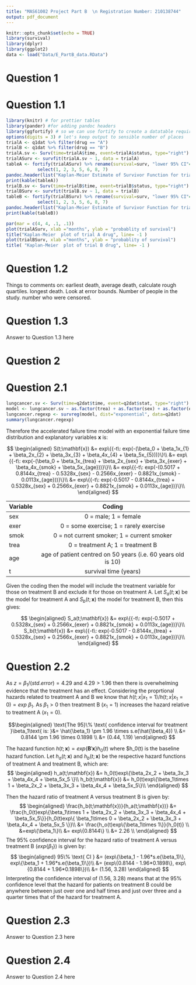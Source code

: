 ```yaml
---
title: "MAS61002 Project Part B  \n Registration Number: 210138744"
output: pdf_document
---
```


```r
knitr::opts_chunk$set(echo = TRUE)
library(survival)
library(dplyr)
library(ggplot2)
data <- load("Data/E_PartB_data.RData")
```

# Question 1

# Question 1.1
```r
library(knitr) # for prettier tables
library(pander) #for adding pandoc headers
library(ggfortify) # so we can use fortify to create a datatable required for knitr
options(digits = 3) # let's keep output to sensible number of places
trialA <- q1dat %>% filter(drug == "A")
trialB <- q1dat %>% filter(drug == "B")
trialA.sv <- Surv(time=trialA$time, event=trialA$status, type="right")
trialASurv <- survfit(trialA.sv ~ 1, data = trialA)
tableA <- fortify(trialASurv) %>% rename(survival=surv, "lower 95% CI"=lower, "upper 95% CI"= upper) %>%
            select(1, 2, 3, 5, 6, 8, 7)
pandoc.header(list("Kaplan-Meier Estimate of Survivor Function for trial drug A"), level = 2)
print(kable(tableA))
trialB.sv <- Surv(time=trialB$time, event=trialB$status, type="right")
trialBSurv <- survfit(trialB.sv ~ 1, data = trialB)
tableB <- fortify(trialBSurv) %>% rename(survival=surv, "lower 95% CI"=lower, "upper 95% CI"= upper)%>%
            select(1, 2, 3, 5, 6, 8, 7)
pandoc.header(list("Kaplan-Meier Estimate of Survivor Function for trial drug B"), level = 2)
print(kable(tableB))

par(mar = c(4, 4, .1, .1))
plot(trialASurv, xlab ="months", ylab = "probablity of survival")
title("Kaplan-Meier  plot of trial A drug", line= -1 )
plot(trialBSurv, xlab ="months", ylab = "probablity of survival")
title( "Kaplan-Meier  plot of trial B drug", line= -1 )


```


# Question 1.2
Things to comments on: earliest death, average death, calculate rough quartiles. longest death. Look at error bounds. Number of people in the study. number who were censored.

# Question 1.3
Answer to Question 1.3 here

# Question 2

# Question 2.1
```r
lungcancer.sv <- Surv(time=q2dat$time, event=q2dat$stat, type="right")
model <- lungcancer.sv ~ as.factor(trea) + as.factor(sex) + as.factor(exer) + as.factor(smok) + age
lungcancer.regexp <- survreg(model, dist="exponential", data=q2dat)
summary(lungcancer.regexp)
```
Therefore the accelerated failure time model with an exponential failure time distribution and explanatory variables **x** is:

$$ \begin{aligned}
S(t;\mathbf{x}) &= exp\{{-t\: exp(-(\beta_0 + \beta_1x_{1} + \beta_2x_{2} + \beta_3x_{3} + \beta_4x_{4} + \beta_5x_{5}))}\}\\
&= exp\{{-t\: exp(-(\beta_0 + \beta_1x_{trea} + \beta_2x_{sex} + \beta_3x_{exer} + \beta_4x_{smok} + \beta_5x_{age}))}\}\\
&= exp\{{-t\: exp(-(0.5017 + 0.8144x_{trea} - 0.5328x_{sex} - 0.2566x_{exer} - 0.8821x_{smok} - 0.0113x_{age}))}\}\\
&= exp\{{-t\: exp(-0.5017 - 0.8144x_{trea} + 0.5328x_{sex} + 0.2566x_{exer} + 0.8821x_{smok} + 0.0113x_{age})}\}\\
\end{aligned}
$$

Variable     Coding
--------    -------------------------------------------------------------
sex         0 = male; 1 = female
exer        0 = some exercise; 1 = rarely exercise
smok        0 = not current smoker; 1 = current smoker
trea        0 = treatment A; 1 = treatment B
age         age of patient centred on 50 years (i.e. 60 years old is 10)
t           survival time (years)

Given the coding then the model will include the treatment variable for those on treatment B and exclude it for those on treatment A. Let $S_a(t;\mathbf{x})$ be the model for treatment A and $S_b(t;\mathbf{x})$ the model for treatment B, then this gives:

$$ \begin{aligned}
S_a(t;\mathbf{x}) &= exp\{{-t\: exp(-0.5017 + 0.5328x_{sex} + 0.2566x_{exer} + 0.8821x_{smok} + 0.0113x_{age})}\}\\
S_b(t;\mathbf{x}) &= exp\{{-t\: exp(-0.5017 - 0.8144x_{trea} + 0.5328x_{sex} + 0.2566x_{exer} + 0.8821x_{smok} + 0.0113x_{age})}\}\\
\end{aligned}
$$

# Question 2.2

As $z = \beta_1 /(std. error) = 4.29$ and $4.29 > 1.96$ then there is overwhelming evidence that the treatment has an effect. Considering the proprtional hazards related to treatment A and B we know that $h(t; x |x_1=1)/h(t; x | x_1=0) = exp\:\beta_1$.  As $\beta_1 > 0$ then treatment B ($x_1 = 1$) increases the hazard relative to treatment A ($x_1 = 0$).

$$\begin{aligned}
\text{The 95}\% \text{ confidence interval for treatment }\beta_1\text{ is: }&= \hat{\beta_1} \pm 1.96 \times s.e(\hat{\beta_4}) \\
&= 0.8144 \pm 1.96 \times 0.1898 \\
&= (0.44, 1.19)
\end{aligned}
$$

The hazard function $h(t; \mathbf{x}) = exp\{\mathbf{B}'\mathbf{x}\}h_0(t)$ where $h_0(t) is the baseline hazard function.  Let $h_a(t; \mathbf{x})$ and $h_b(t; \mathbf{x})$ be the respective hazard functions of treatment A and treatment B, which are:
$$
\begin{aligned}
h_a(t;\mathbf{x}) &= h_0(t)exp\{\beta_2x_2 + \beta_3x_3 + \beta_4x_4 + \beta_5x_5 \}\\
h_b(t;\mathbf{x}) &= h_0(t)exp\{\beta_1\times 1 + \beta_2x_2 + \beta_3x_3 + \beta_4x_4 + \beta_5x_5\}\\
\end{aligned}
$$

Then the hazard ratio of treatment A versus treatment B is given by:
$$
\begin{aligned}
\frac{h_b(t;\mathbf{x})}{h_a(t;\mathbf{x})}  &= \frac{h_0(t)exp\{\beta_1\times 1 + \beta_2x_2 + \beta_3x_3 + \beta_4x_4 + \beta_5x_5\}}{h_0(t)exp\{ \beta_1\times 0 + \beta_2x_2 + \beta_3x_3 + \beta_4x_4 + \beta_5x_5 \}}\\
 &= \frac{h_o(t)exp\{\beta_1\times 1\}}{h_0(t)} \\
 &=exp\{\beta_1\}\\
 &= exp\{0.8144\} \\
 &= 2.26 \\
\end{aligned}
$$
The 95$\%$ confidence interval for the hazard ratio of treatment A versus treatment B ($exp\{\beta_1\}$) is given by:
$$
\begin{aligned}
95\% \text{ CI } &= (exp\{\beta_1 - 1.96*s.e(\beta_1)\}, exp\{\beta_1 + 1.96*s.e(\beta_1)\})\\
&= (exp\{0.8144 - 1.96*0.1898\}, exp\{0.8144 + 1.96*0.1898\})\\
&= (1.56, 3.28)
\end{aligned}
$$
Interpreting the confidence interval of (1.56, 3.28) means that at the $95\%$ confidence level that the hazard for patients on treatment B could be anywhere between just over one and half times and just over three and a quarter times that of the hazard for treatment A.

# Question 2.3
Answer to Question 2.3 here

# Question 2.4
Answer to Question 2.4 here


